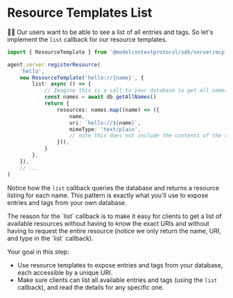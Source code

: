 # Resource Templates List

👨‍💼 Our users want to be able to see a list of all entries and tags. So let's
implement the `list` callback for our resource templates.

```ts
import { ResourceTemplate } from '@modelcontextprotocol/sdk/server/mcp.js'

agent.server.registerResource(
	'hello',
	new ResourceTemplate('hello://{name}', {
		list: async () => {
			// Imagine this is a call to your database to get all names
			const names = await db.getAllNames()
			return {
				resources: names.map((name) => ({
					name,
					uri: `hello://${name}`,
					mimeType: 'text/plain',
					// note this does not include the contents of the resource
				})),
			}
		},
	}),
	// ...
)
```

Notice how the `list` callback queries the database and returns a resource
listing for each name. This pattern is exactly what you'll use to expose entries
and tags from your own database.

<callout-success>
	The reason for the `list` callback is to make it easy for clients to get a
	list of available resources without having to know the exact URIs and without
	having to request the entire resource (notice we only return the name, URI,
	and type in the `list` callback).
</callout-success>

Your goal in this step:

- Use resource templates to expose entries and tags from your database, each
  accessible by a unique URI.
- Make sure clients can list all available entries and tags (using the `list`
  callback), and read the details for any specific one.
